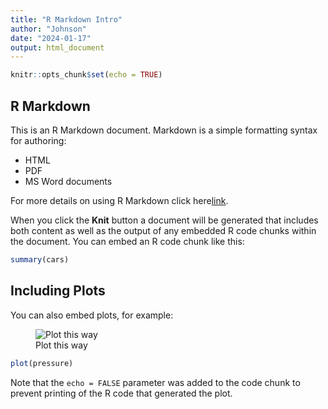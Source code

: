 ```yaml
---
title: "R Markdown Intro"
author: "Johnson"
date: "2024-01-17"
output: html_document
---
```


```r
knitr::opts_chunk$set(echo = TRUE)
```

## R Markdown

This is an R Markdown document. Markdown is a simple formatting syntax for authoring:

* HTML
* PDF
* MS Word documents 

For more details on using R Markdown click here[link](http://rmarkdown.rstudio.com).

When you click the **Knit** button a document will be generated that includes both content as well as the output of any embedded R code chunks within the document. You can embed an R code chunk like this:

```r
summary(cars)
```

## Including Plots

You can also embed plots, for example:

![Plot this way](https://creazilla-store.fra1.digitaloceanspaces.com/emojis/45271/down-arrow-emoji-clipart-md.png)

```r
plot(pressure)
```

Note that the `echo = FALSE` parameter was added to the code chunk to prevent printing of the R code that generated the plot.
